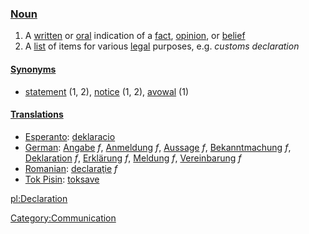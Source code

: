 ===[[Noun]]===

#A [[written]] or [[oral]] indication of a [[fact]], [[opinion]], or [[belief]]
#A [[list]] of items for various [[legal]] purposes, e.g. ''customs declaration''

====[[Synonyms]]====
*[[statement]] (1, 2), [[notice]] (1, 2), [[avowal]] (1)

====[[Translations]]====

*[[Esperanto]]: [[deklaracio]]
*[[German]]: [[Angabe]] ''f'', [[Anmeldung]] ''f'', [[Aussage]] ''f'', [[Bekanntmachung]] ''f'', [[Deklaration]] ''f'', [[Erklärung]] ''f'', [[Meldung]] ''f'', [[Vereinbarung]] ''f''
*[[Romanian]]: [[declaraţie]] ''f''
*[[Tok Pisin]]: [[toksave]]

[[Category:Communication]]

[[pl:Declaration]]